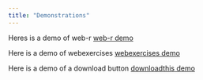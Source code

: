 ```yaml
---
title: "Demonstrations"
---
```


Heres is a demo of web-r
[web-r demo](webr.qmd)

Here is a demo of webexercises
[webexercises demo](webexercises.qmd)

Here is a demo of a download button
[downloadthis demo](downloadthis.qmd)


